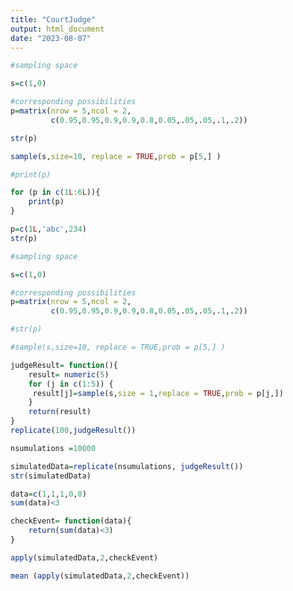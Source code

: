 ```yaml
---
title: "CourtJudge"
output: html_document
date: "2023-08-07"
---
```


```r
#sampling space

s=c(1,0)

#corresponding possibilities 
p=matrix(nrow = 5,ncol = 2,
         c(0.95,0.95,0.9,0.9,0.8,0.05,.05,.05,.1,.2))

str(p)

sample(s,size=10, replace = TRUE,prob = p[5,] )

#print(p)
```
```r
for (p in c(1L:6L)){
    print(p)
}

p=c(1L,'abc',234)
str(p)
```

```r
#sampling space

s=c(1,0)

#corresponding possibilities 
p=matrix(nrow = 5,ncol = 2,
         c(0.95,0.95,0.9,0.9,0.8,0.05,.05,.05,.1,.2))

#str(p)

#sample(s,size=10, replace = TRUE,prob = p[5,] )

judgeResult= function(){
    result= numeric(5)
    for (j in c(1:5)) {
     result[j]=sample(s,size = 1,replace = TRUE,prob = p[j,])   
    }
    return(result)
}
replicate(100,judgeResult())
```
```r
nsumulations =10000

simulatedData=replicate(nsumulations, judgeResult())
str(simulatedData)
```

```r
data=c(1,1,1,0,0)
sum(data)<3

checkEvent= function(data){
    return(sum(data)<3)
}
```

```r
apply(simulatedData,2,checkEvent)
```

```r
mean (apply(simulatedData,2,checkEvent))
```

